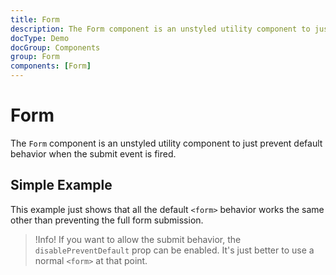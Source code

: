 ```yaml
---
title: Form
description: The Form component is an unstyled utility component to just prevent default behavior when the submit event is fired.
docType: Demo
docGroup: Components
group: Form
components: [Form]
---
```


# Form

The `Form` component is an unstyled utility component to just prevent default
behavior when the submit event is fired.

## Simple Example

This example just shows that all the default `<form>` behavior works the same other
than preventing the full form submission.

> !Info! If you want to allow the submit behavior, the `disablePreventDefault`
> prop can be enabled. It's just better to use a normal `<form>` at that point.

```demo source="./SimpleExample.tsx"

```

